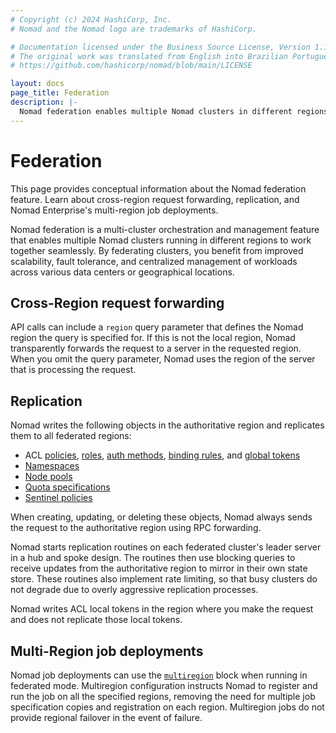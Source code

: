 ```yaml
---
# Copyright (c) 2024 HashiCorp, Inc.
# Nomad and the Nomad logo are trademarks of HashiCorp.

# Documentation licensed under the Business Source License, Version 1.1.
# The original work was translated from English into Brazilian Portuguese.
# https://github.com/hashicorp/nomad/blob/main/LICENSE

layout: docs
page_title: Federation
description: |-
  Nomad federation enables multiple Nomad clusters in different regions to work together seamlessly. Learn about cross-region request forwarding, replication, and Nomad Enterprise's multi-region job deployments.
---
```


# Federation

This page provides conceptual information about the Nomad federation feature.
Learn about cross-region request forwarding, replication, and Nomad Enterprise's
multi-region job deployments.

Nomad federation is a multi-cluster orchestration and management feature that
enables multiple Nomad clusters running in different regions to work together
seamlessly. By federating clusters, you benefit from improved scalability, fault
tolerance, and centralized management of workloads across various data centers
or geographical locations.

## Cross-Region request forwarding

API calls can include a `region` query parameter that defines the Nomad region
the query is specified for. If this is not the local region, Nomad transparently
forwards the request to a server in the requested region. When you omit the
query parameter, Nomad uses the region of the server that is processing the
request.

## Replication

Nomad writes the following objects in the authoritative region and replicates
them to all federated regions:

- ACL [policies][acl_policy], [roles][acl_role], [auth methods][acl_auth_method],
  [binding rules][acl_binding_rule], and [global tokens][acl_token]
- [Namespaces][namespace]
- [Node pools][node_pool]
- [Quota specifications][quota]
- [Sentinel policies][sentinel_policies]

When creating, updating, or deleting these objects, Nomad always sends the
request to the authoritative region using RPC forwarding.

Nomad starts replication routines on each federated cluster's leader server in a
hub and spoke design. The routines then use blocking queries to receive updates
from the authoritative region to mirror in their own state store. These routines
also implement rate limiting, so that busy clusters do not degrade due to overly
aggressive replication processes.

<Note> Nomad writes ACL local tokens in the region where you make the request
and  does not replicate those local tokens. </Note>

## Multi-Region job deployments <EnterpriseAlert inline />

Nomad job deployments can use the [`multiregion`][] block when running in
federated mode. Multiregion configuration instructs Nomad to register and run
the job on all the specified regions, removing the need for multiple job
specification copies and registration on each region. Multiregion jobs do not
provide regional failover in the event of failure.

[acl_policy]: /nomad/docs/secure/acl/#policies
[acl_role]: /nomad/docs/secure/acl/#roles
[acl_auth_method]: /nomad/docs/secure/acl/#authentication-methods
[acl_binding_rule]: /nomad/docs/secure/acl/#binding-rules
[acl_token]: /nomad/docs/secure/acl/#tokens
[node_pool]: /nomad/docs/architecture/cluster/node-pools
[namespace]: /nomad/docs/other-specifications/namespace
[quota]: /nomad/docs/other-specifications/quota
[sentinel_policies]: /nomad/docs/reference/sentinel-policy
[`multiregion`]: /nomad/docs/job-specification/multiregion
